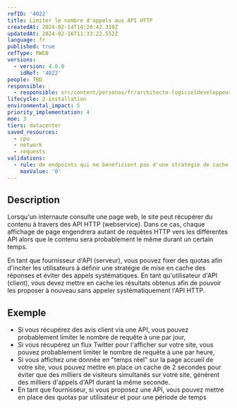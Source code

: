 ```yaml
---
refID: '4022'
title: Limiter le nombre d'appels aux API HTTP
createdAt: 2024-02-14T14:20:42.319Z
updatedAt: 2024-02-16T11:33:22.552Z
language: fr
published: true
refType: RWEB
versions:
  - version: 4.0.0
    idRef: '4022'
people: TBD
responsible:
  - responsible: src/content/personas/fr/architecte-logicieldeveloppeur.mdx
lifecycle: 2-installation
environmental_impact: 5
priority_implementation: 4
moe: 3
tiers: datacenter
saved_resources:
  - cpu
  - network
  - requests
validations:
  - rule: de endpoints qui ne bénéficient pas d'une stratégie de cache pertinente
    maxValue: '0'
---
```


## Description

Lorsqu'un internaute consulte une page web, le site peut récupérer du contenu à travers des API HTTP (webservice).
Dans ce cas, chaque affichage de page engendrera autant de requêtes HTTP vers les différentes API alors que le contenu sera probablement le même durant un certain temps.

En tant que fournisseur d'API (serveur), vous pouvez fixer des quotas afin d'inciter les utilisateurs à définir une stratégie de mise en cache des réponses et éviter des appels systématiques.
En tant qu'utilisateur d'API (client), vous devez mettre en cache les résultats obtenus afin de pouvoir les proposer à nouveau sans appeler systématiquement l'API HTTP.

## Exemple

* Si vous récupérez des avis client via une API, vous pouvez probablement limiter le nombre de requête à une par jour,
* Si vous récupérez un flux Twitter pour l'afficher sur votre site, vous pouvez probablement limiter le nombre de requête à une par heure,
* Si vous affichez une donnée en "temps réel" sur la page accueil de votre site, vous pouvez mettre en place un cache de 2 secondes pour éviter que des milliers de visiteurs simultanés sur votre site, génèrent des milliers d'appels d'API durant la même seconde.
* En tant que fournisseur, si vous proposez une API, vous pouvez mettre en place des quotas par utilisateur et pour une période de temps
